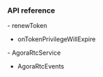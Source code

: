 <PlatformWrapper platform="android">

### API reference

<ProductWrapper notAllowed="iot">      
- <Link target="_blank" to="{{global.API_REF_ANDROID_ROOT}}/class_irtcengine.html#api_irtcengine_renewtoken">renewToken</Link>

- <Link target="_blank" to="{{global.API_REF_ANDROID_ROOT}}/class_irtcengineeventhandler.html#callback_irtcengineeventhandler_ontokenprivilegewillexpire">onTokenPrivilegeWillExpire</Link>
</ProductWrapper>

<ProductWrapper product="iot">
- <Link to="{{Global.MA_SDK_API_REF_ANDROID}}/classio_1_1agora_1_1rtc_1_1_agora_rtc_service.html">AgoraRtcService</Link>

- <Link to="{{Global.MA_SDK_API_REF_ANDROID}}/interfaceio_1_1agora_1_1rtc_1_1_agora_rtc_events.html">AgoraRtcEvents</Link>
</ProductWrapper>

</PlatformWrapper>

